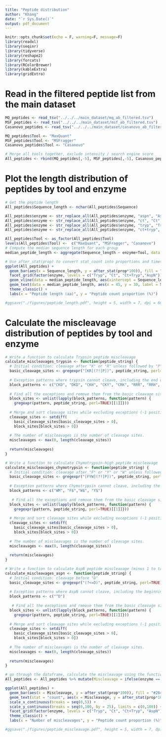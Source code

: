 ```yaml
---
title: "Peptide distribution"
author: "Khang"
date: "`r Sys.Date()`"
output: pdf_document
---
```


```r
knitr::opts_chunk$set(echo = F, warning=F, message=F)
library(readxl)
library(seqinr)
library(tidyverse)
library(reshape2)
library(forcats)
library(RColorBrewer)
library(kableExtra)
library(gridExtra)
```

# Read in the filtered peptide list from the main dataset
```r
MQ_peptides <- read_tsv("../../../main_dataset/mq_ab_filtered.tsv")
MSF_peptides <- read_tsv("../../../main_dataset/msf_ab_filtered.tsv")
Casanovo_peptides <- read_tsv("../../../main_dataset/casanovo_ab_filtered.tsv")

MQ_peptides$Tool <- "MaxQuant"
MSF_peptides$Tool <- "MSFragger"
Casanovo_peptides$Tool <- "Casanovo"

# Merge all tools together, exclude intensity / search engine score
All_peptides <- rbind(MQ_peptides[,-5], MSF_peptides[,-5], Casanovo_peptides[,-5])
```

# Plot the length distribution of peptides by tool and enzyme

```r
# Get the peptide length
All_peptides$Sequence_length <- nchar(All_peptides$Sequence)

All_peptides$enzyme <- str_replace_all(All_peptides$enzyme, "aspn", "AspN")
All_peptides$enzyme <- str_replace_all(All_peptides$enzyme, "ct", "Ct")
All_peptides$enzyme <- str_replace_all(All_peptides$enzyme, "tryp", "Tryp")
All_peptides$enzyme <- str_replace_all(All_peptides$enzyme, "ct+tryp", "Ct+Tryp")

All_peptides$Tool <- as_factor(All_peptides$Tool)
levels(All_peptides$Tool) <-  c("MaxQuant", "MSFragger", "Casanovo")
# Compute the median sequence length for each group
median_peptide_length <- aggregate(Sequence_length ~ enzyme+Tool, data = All_peptides, FUN = median)
```

```r
# Use after_stat(prop) to convert stat_count into proportions and times 100 to become percent
ggplot(All_peptides) +
  geom_bar(aes(x = Sequence_length, y = after_stat(prop*100)), fill = "#264653") +
  facet_grid(factor(enzyme, levels = c("Tryp", "Ct", "Ct+Tryp","AspN")) ~ factor(Tool, levels = c("MaxQuant", "MSFragger", "Casanovo"))) +
  geom_vline(data = median_peptide_length, aes(xintercept = Sequence_length), color = "#219ebc", linetype = "dashed") +
  geom_text(data = median_peptide_length, aes(x = 45, y = 30, label = Sequence_length), color = "#219ebc") +
  theme_classic() +
  labs(x = "Peptide length (aa)", y = "Peptide count proportion (%)")

#ggsave("./figures/peptide_length.pdf", height = 5, width = 7, dpi = 600)
```

# Calculate the miscleavage distribution of peptides by tool and enzyme

```r
# Write a function to calculate Trypsin peptide miscleavage
calculate_miscleavages_trypsin <- function(peptide_string) {
  # Initial condition: cleavage after "K" or "R" unless followed by "P"
  basic_cleavage_sites <- gregexpr("[KR](?![P])", peptide_string, perl=TRUE)[[1]]
  
  # Exception patterns where trypsin cannot cleave, including the end of the peptide where it's already cut
  block_patterns <- c("CKD", "DKD", "CKH", "CKY", "CRK", "RRR", "RRH", "K$", "R$")
  
  # Find all the exceptions and remove them from the basic cleavage sites
  block_sites <- unlist(lapply(block_patterns, function(pattern) {
    gregexpr(pattern, peptide_string, perl=TRUE)[[1]]}))
  
  # Merge and sort cleavage sites while excluding exceptions (-1 positions indicate no match)
  cleavage_sites <- setdiff(
    basic_cleavage_sites[basic_cleavage_sites > 0], 
    block_sites[block_sites > 0])
  
  # The number of miscleavages is the number of cleavage sites.
  miscleavages <- max(0, length(cleavage_sites))
  
  return(miscleavages)
}   
```

```r
# Write a function to calculate Chymotrypsin-high peptide miscleavage
calculate_miscleavages_chymotrypsin <- function(peptide_string) {
  # Initial condition: cleavage after "F" or "Y" or "W" unless followed by "P"
  basic_cleavage_sites <- gregexpr("[FYW](?![P])", peptide_string, perl=TRUE)[[1]]
  
  # Exception patterns where Chymotrypsin cannot cleave, including the end of the peptide where it's already cut
  block_patterns <- c("WM", "F$","W$", "Y$")
  
   # Find all the exceptions and remove them from the basic cleavage sites
  block_sites <- unlist(lapply(block_patterns, function(pattern) {
    gregexpr(pattern, peptide_string, perl=TRUE)[[1]]}))
  
  # Merge and sort cleavage sites while excluding exceptions (-1 positions indicate no match)
  cleavage_sites <- setdiff(
    basic_cleavage_sites[basic_cleavage_sites > 0], 
    block_sites[block_sites > 0])
  
  # The number of miscleavages is the number of cleavage sites.
  miscleavages <- max(0, length(cleavage_sites))
  
  return(miscleavages)
}  
```

```r
# Write a function to calculate AspN peptide miscleavage (minus 1 to take into account the lookbehind function adding 1 to the index)
calculate_miscleavages_aspn <- function(peptide_string) {
  # Initial condition: cleavage before "D"
  basic_cleavage_sites <- gregexpr("(?<=D)", peptide_string, perl=TRUE)[[1]] - 1
  
  # Exception patterns where AspN cannot cleave, including the beginning of the peptide where it's already cut
  block_patterns <- c("^D")
  
   # Find all the exceptions and remove them from the basic cleavage sites
  block_sites <- unlist(lapply(block_patterns, function(pattern) {
    gregexpr(pattern, peptide_string, perl=TRUE)[[1]]}))
  
  # Merge and sort cleavage sites while excluding exceptions (-1 positions indicate no match)
  cleavage_sites <- setdiff(
    basic_cleavage_sites[basic_cleavage_sites > 0], 
    block_sites[block_sites > 0])
  
  # The number of miscleavages is the number of cleavage sites.
  miscleavages <- max(0, length(cleavage_sites))
  
  return(miscleavages)
}  
```

```r
# go through the dataframe, calculate the miscleavage using the function based on the enzyme
All_peptides <- All_peptides %>% mutate(Miscleavage = ifelse(enzyme == "Tryp", unlist(lapply(Sequence, function(x) calculate_miscleavages_trypsin(x))), ifelse(enzyme == "Ct", unlist(lapply(Sequence, function(x) calculate_miscleavages_chymotrypsin(x))), ifelse(enzyme == "AspN", unlist(lapply(Sequence, function(x) calculate_miscleavages_aspn(x))), ifelse(enzyme == "Ct+Tryp", unlist(lapply(Sequence, function(x) calculate_miscleavages_chymotrypsin(x))) + unlist(lapply(Sequence, function(x) calculate_miscleavages_trypsin(x))), 0)))))
```

```r
ggplot(All_peptides) +
  geom_bar(aes(x = Miscleavage, y = after_stat(prop*100)), fill = "#264653") +
  geom_text(stat = "count", aes(x = Miscleavage, y = after_stat(prop*100), label = round(after_stat(prop*100), 2)), vjust = -0.2, size = 2) +
  scale_x_continuous(breaks = seq(0,5)) +
  scale_y_continuous(breaks = seq(0,100, by = 25), limits = c(0,100)) +
  facet_grid(factor(enzyme, levels = c("Tryp", "Ct", "Ct+Tryp", "AspN")) ~ factor(Tool, levels = c("MaxQuant", "MSFragger", "Casanovo"))) +
  theme_classic() +
  labs(x = "Number of miscleavages", y = "Peptide count proportion (%)")

#ggsave("./figures/peptide_miscleavage.pdf", height = 5, width = 7, dpi = 600)
```

